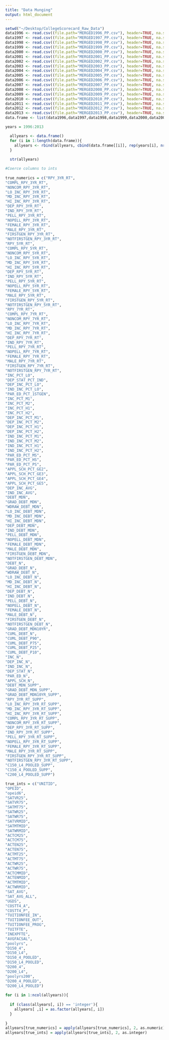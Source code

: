 ```yaml
---
title: "Data Munging"
output: html_document
---
```



```r
setwd("~/Desktop/CollegeScorecard_Raw_Data")
data1996 <- read.csv((file.path="MERGED1996_PP.csv"), header=TRUE, na.strings="NULL", sep=",")
data1997 <- read.csv((file.path="MERGED1997_PP.csv"), header=TRUE, na.strings="NULL", sep=",")
data1998 <- read.csv((file.path="MERGED1998_PP.csv"), header=TRUE, na.strings="NULL", sep=",")
data1999 <- read.csv((file.path="MERGED1999_PP.csv"), header=TRUE, na.strings="NULL", sep=",")
data2000 <- read.csv((file.path="MERGED2000_PP.csv"), header=TRUE, na.strings="NULL", sep=",")
data2001 <- read.csv((file.path="MERGED2001_PP.csv"), header=TRUE, na.strings="NULL", sep=",")
data2002 <- read.csv((file.path="MERGED2002_PP.csv"), header=TRUE, na.strings="NULL", sep=",")
data2003 <- read.csv((file.path="MERGED2003_PP.csv"), header=TRUE, na.strings="NULL", sep=",")
data2004 <- read.csv((file.path="MERGED2004_PP.csv"), header=TRUE, na.strings="NULL", sep=",")
data2005 <- read.csv((file.path="MERGED2005_PP.csv"), header=TRUE, na.strings="NULL", sep=",")
data2006 <- read.csv((file.path="MERGED2006_PP.csv"), header=TRUE, na.strings="NULL", sep=",")
data2007 <- read.csv((file.path="MERGED2007_PP.csv"), header=TRUE, na.strings="NULL", sep=",")
data2008 <- read.csv((file.path="MERGED2008_PP.csv"), header=TRUE, na.strings="NULL", sep=",")
data2009 <- read.csv((file.path="MERGED2009_PP.csv"), header=TRUE, na.strings="NULL", sep=",")
data2010 <- read.csv((file.path="MERGED2010_PP.csv"), header=TRUE, na.strings="NULL", sep=",")
data2011 <- read.csv((file.path="MERGED2011_PP.csv"), header=TRUE, na.strings="NULL", sep=",")
data2012 <- read.csv((file.path="MERGED2012_PP.csv"), header=TRUE, na.strings="NULL", sep=",")
data2013 <- read.csv((file.path="MERGED2013_PP.csv"), header=TRUE, na.strings="NULL", sep=",")
data.frame <- list(data1996,data1997,data1998,data1999,data2000,data2001,data2002,data2003,data2004,data2005,data2006,data2007,data2008,data2009,data2010,data2011,data2012,data2013)

years = 1996:2013

  allyears <- data.frame()
  for (i in 1:length(data.frame)){
    allyears <- rbind(allyears, cbind(data.frame[[i]], rep(years[i], nrow(data.frame[[i]]))))
  }
  
  str(allyears)
```

```r
#Coerce columns to ints
  
true_numerics = c("RPY_3YR_RT",
"COMPL_RPY_3YR_RT",
"NONCOM_RPY_3YR_RT",
"LO_INC_RPY_3YR_RT",
"MD_INC_RPY_3YR_RT",
"HI_INC_RPY_3YR_RT",
"DEP_RPY_3YR_RT",
"IND_RPY_3YR_RT",
"PELL_RPY_3YR_RT",
"NOPELL_RPY_3YR_RT",
"FEMALE_RPY_3YR_RT",
"MALE_RPY_3YR_RT",
"FIRSTGEN_RPY_3YR_RT",
"NOTFIRSTGEN_RPY_3YR_RT",
"RPY_5YR_RT",
"COMPL_RPY_5YR_RT",
"NONCOM_RPY_5YR_RT",
"LO_INC_RPY_5YR_RT",
"MD_INC_RPY_5YR_RT",
"HI_INC_RPY_5YR_RT",
"DEP_RPY_5YR_RT",
"IND_RPY_5YR_RT",
"PELL_RPY_5YR_RT",
"NOPELL_RPY_5YR_RT",
"FEMALE_RPY_5YR_RT",
"MALE_RPY_5YR_RT",
"FIRSTGEN_RPY_5YR_RT",
"NOTFIRSTGEN_RPY_5YR_RT",
"RPY_7YR_RT",
"COMPL_RPY_7YR_RT",
"NONCOM_RPY_7YR_RT",
"LO_INC_RPY_7YR_RT",
"MD_INC_RPY_7YR_RT",
"HI_INC_RPY_7YR_RT",
"DEP_RPY_7YR_RT",
"IND_RPY_7YR_RT",
"PELL_RPY_7YR_RT",
"NOPELL_RPY_7YR_RT",
"FEMALE_RPY_7YR_RT",
"MALE_RPY_7YR_RT",
"FIRSTGEN_RPY_7YR_RT",
"NOTFIRSTGEN_RPY_7YR_RT",
"INC_PCT_LO",
"DEP_STAT_PCT_IND",
"DEP_INC_PCT_LO",
"IND_INC_PCT_LO",
"PAR_ED_PCT_1STGEN",
"INC_PCT_M1",
"INC_PCT_M2",
"INC_PCT_H1",
"INC_PCT_H2",
"DEP_INC_PCT_M1",
"DEP_INC_PCT_M2",
"DEP_INC_PCT_H1",
"DEP_INC_PCT_H2",
"IND_INC_PCT_M1",
"IND_INC_PCT_M2",
"IND_INC_PCT_H1",
"IND_INC_PCT_H2",
"PAR_ED_PCT_MS",
"PAR_ED_PCT_HS",
"PAR_ED_PCT_PS",
"APPL_SCH_PCT_GE2",
"APPL_SCH_PCT_GE3",
"APPL_SCH_PCT_GE4",
"APPL_SCH_PCT_GE5",
"DEP_INC_AVG",
"IND_INC_AVG",
"DEBT_MDN",
"GRAD_DEBT_MDN",
"WDRAW_DEBT_MDN",
"LO_INC_DEBT_MDN",
"MD_INC_DEBT_MDN",
"HI_INC_DEBT_MDN",
"DEP_DEBT_MDN",
"IND_DEBT_MDN",
"PELL_DEBT_MDN",
"NOPELL_DEBT_MDN",
"FEMALE_DEBT_MDN",
"MALE_DEBT_MDN",
"FIRSTGEN_DEBT_MDN",
"NOTFIRSTGEN_DEBT_MDN",
"DEBT_N",
"GRAD_DEBT_N",
"WDRAW_DEBT_N",
"LO_INC_DEBT_N",
"MD_INC_DEBT_N",
"HI_INC_DEBT_N",
"DEP_DEBT_N",
"IND_DEBT_N",
"PELL_DEBT_N",
"NOPELL_DEBT_N",
"FEMALE_DEBT_N",
"MALE_DEBT_N",
"FIRSTGEN_DEBT_N",
"NOTFIRSTGEN_DEBT_N",
"GRAD_DEBT_MDN10YR",
"CUML_DEBT_N",
"CUML_DEBT_P90",
"CUML_DEBT_P75",
"CUML_DEBT_P25",
"CUML_DEBT_P10",
"INC_N",
"DEP_INC_N",
"IND_INC_N",
"DEP_STAT_N",
"PAR_ED_N",
"APPL_SCH_N",
"DEBT_MDN_SUPP",
"GRAD_DEBT_MDN_SUPP",
"GRAD_DEBT_MDN10YR_SUPP",
"RPY_3YR_RT_SUPP",
"LO_INC_RPY_3YR_RT_SUPP",
"MD_INC_RPY_3YR_RT_SUPP",
"HI_INC_RPY_3YR_RT_SUPP",
"COMPL_RPY_3YR_RT_SUPP",
"NONCOM_RPY_3YR_RT_SUPP",
"DEP_RPY_3YR_RT_SUPP",
"IND_RPY_3YR_RT_SUPP",
"PELL_RPY_3YR_RT_SUPP",
"NOPELL_RPY_3YR_RT_SUPP",
"FEMALE_RPY_3YR_RT_SUPP",
"MALE_RPY_3YR_RT_SUPP",
"FIRSTGEN_RPY_3YR_RT_SUPP",
"NOTFIRSTGEN_RPY_3YR_RT_SUPP",
"C150_L4_POOLED_SUPP",
"C150_4_POOLED_SUPP",
"C200_L4_POOLED_SUPP")

true_ints = c("UNITID",
"OPEID",
"opeid6",
"SATVR25",
"SATVR75",
"SATMT75",
"SATWR25",
"SATWR75",
"SATVRMID",
"SATMTMID",
"SATWRMID",
"ACTCM25",
"ACTCM75",
"ACTEN25",
"ACTEN75",
"ACTMT25",
"ACTMT75",
"ACTWR25",
"ACTWR75",
"ACTCMMID",
"ACTENMID",
"ACTMTMID",
"ACTWRMID",
"SAT_AVG",
"SAT_AVG_ALL",
"UGDS",
"COSTT4_A",
"COSTT4_P",
"TUITIONFEE_IN",
"TUITIONFEE_OUT",
"TUITIONFEE_PROG",
"TUITFTE",
"INEXPFTE",
"AVGFACSAL",
"poolyrs",
"D150_4",
"D150_L4",
"D150_4_POOLED",
"D150_L4_POOLED",
"D200_4",
"D200_L4",
"poolyrs200",
"D200_4_POOLED",
"D200_L4_POOLED")
  
for (i in 1:ncol(allyears)){
  
  if (class(allyears[, i]) == 'integer'){
    allyears[ ,i] = as.factor(allyears[, i])
  }
  
}
allyears[true_numerics] = apply(allyears[true_numerics], 2, as.numeric)
allyears[true_ints] = apply(allyears[true_ints], 2, as.integer)

```

